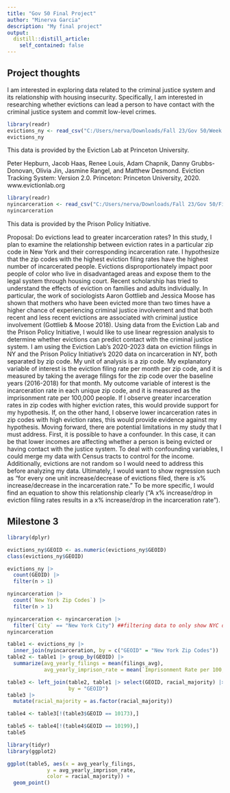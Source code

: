 ```yaml
---
title: "Gov 50 Final Project"
author: "Minerva Garcia"
description: "My final project"
output:
  distill::distill_article:
    self_contained: false
---
```




## Project thoughts

I am interested in exploring data related to the criminal justice system and its relationship with housing insecurity. Specifically, I am interested in researching whether evictions can lead a person to have contact with the criminal justice system and commit low-level crimes.  

```r
library(readr)
evictions_ny <- read_csv("C:/Users/nerva/Downloads/Fall 23/Gov 50/Week 4/gov50-final-project/newyork_monthly_2020_2021.csv")
evictions_ny
```
This data is provided by the Eviction Lab at Princeton University.

Peter Hepburn, Jacob Haas, Renee Louis, Adam Chapnik, Danny Grubbs-Donovan, Olivia Jin, Jasmine Rangel, and Matthew Desmond. Eviction Tracking System: Version 2.0. Princeton: Princeton University, 2020. www.evictionlab.org


```r
library(readr)
nyincarceration <- read_csv("C:/Users/nerva/Downloads/Fall 23/Gov 50/Final Project/IncarcerationDataNYZipCode3.csv")
nyincarceration
```
This data is provided by the Prison Policy Initiative.


Proposal: Do evictions lead to greater incarceration rates? In this study, I plan to examine the relationship between eviction rates in a particular zip code in New York and their corresponding incarceration rate. I hypothesize that the zip codes with the highest eviction filing rates have the highest number of incarcerated people. Evictions disproportionately impact poor people of color who live in disadvantaged areas and expose them to the legal system through housing court. Recent scholarship has tried to understand the effects of eviction on families and adults individually. In particular, the work of sociologists Aaron Gottlieb and Jessica Moose has shown that mothers who have been evicted more than two times have a higher chance of experiencing criminal justice involvement and that both recent and less recent evictions are associated with criminal justice involvement (Gottlieb & Moose 2018). Using data from the Eviction Lab and the Prison Policy Initiative, I would like to use linear regression analysis to determine whether evictions can predict contact with the criminal justice system. I am using the Eviction Lab's 2020-2023 data on eviction filings in NY and the Prison Policy Initiative's 2020 data on incarceration in NY, both separated by zip code. My unit of analysis is a zip code. My explanatory variable of interest is the eviction filing rate per month per zip code, and it is measured by taking the average filings for the zip code over the baseline years (2016-2018) for that month. My outcome variable of interest is the incarceration rate in each unique zip code, and it is measured as the imprisonment rate per 100,000 people. If I observe greater incarceration rates in zip codes with higher eviction rates, this would provide support for my hypothesis. If, on the other hand, I observe lower incarceration rates in zip codes with high eviction rates, this would provide evidence against my hypothesis. Moving forward, there are potential limitations in my study that I must address. First, it is possible to have a confounder. In this case, it can be that lower incomes are affecting whether a person is being evicted or having contact with the justice system. To deal with confounding variables, I could merge my data with Census tracts to control for the income. Additionally, evictions are not random so I would need to address this before analyzing my data. Ultimately, I would want to show regression such as "for every one unit increase/decrease of evictions filed, there is x% increase/decrease in the incarceration rate." To be more specific, I would find an equation to show this relationship clearly ("A x% increase/drop in eviction filing rates results in a x% increase/drop in the incarceration rate").     


## Milestone 3

```r
library(dplyr)
```


```r
evictions_ny$GEOID <- as.numeric(evictions_ny$GEOID)
class(evictions_ny$GEOID)
```
```r
evictions_ny |>
  count(GEOID) |>
  filter(n > 1)

nyincarceration |>
  count(`New York Zip Codes`) |>
  filter(n > 1)
```
```r
nyincarceration <- nyincarceration |>
  filter(`City` == "New York City") ##filtering data to only show NYC data
nyincarceration
```



```r
table1 <- evictions_ny |>
  inner_join(nyincarceration, by = c("GEOID" = "New York Zip Codes")) 
table2 <- table1 |> group_by(GEOID) |>
  summarize(avg_yearly_filings = mean(filings_avg),
            avg_yearly_imprison_rate = mean(`Imprisonment Rate per 100,000`))

table3 <- left_join(table2, table1 |> select(GEOID, racial_majority) |> group_by(GEOID) |> summarize(racial_majority = unique(racial_majority)),
                    by = "GEOID")
table3 |>
  mutate(racial_majority = as.factor(racial_majority))

table4 <- table3[!(table3$GEOID == 10173),]

table5 <- table4[!(table4$GEOID == 10199),]
table5

```

```r
library(tidyr)
library(ggplot2)

ggplot(table5, aes(x = avg_yearly_filings,
             y = avg_yearly_imprison_rate,
             color = racial_majority)) +
  geom_point() 


```






